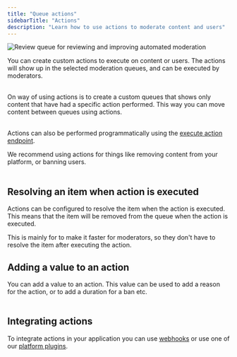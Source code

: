 ```yaml
---
title: "Queue actions"
sidebarTitle: "Actions"
description: "Learn how to use actions to moderate content and users"
---
```


<Frame>
  <img
    className="block "
    src="/images/content-queue-list.png"
    alt="Review queue for reviewing and improving automated moderation"
  />
</Frame>

You can create custom actions to execute on content or users. The actions will show up in the selected moderation queues, and can be executed by moderators.<br></br>

On way of using actions is to create a custom queues that shows only content that have had a specific action performed. This way you can move content between queues using actions. <br></br>

Actions can also be performed programmatically using the [execute action endpoint](/api-reference/execute-an-action).

We recommend using actions for things like removing content from your platform, or banning users. <br></br>

## Resolving an item when action is executed

Actions can be configured to resolve the item when the action is executed. This means that the item will be removed from the queue when the action is executed.

This is mainly for to make it faster for moderators, so they don't have to resolve the item after executing the action.

## Adding a value to an action

You can add a value to an action. This value can be used to add a reason for the action, or to add a duration for a ban etc. <br></br>

## Integrating actions

To integrate actions in your application you can use [webhooks](/review-queues/webhooks) or use one of our [platform plugins](https://moderationapi.com/integrations).
